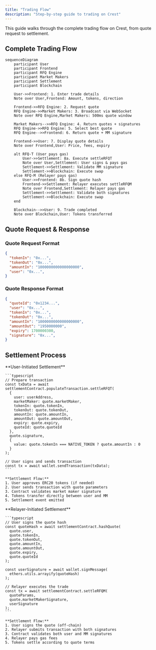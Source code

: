 ```yaml
---
title: "Trading Flow"
description: "Step-by-step guide to trading on Crest"
---
```


This guide walks through the complete trading flow on Crest, from quote request to settlement.

## Complete Trading Flow

```mermaid
sequenceDiagram
    participant User
    participant Frontend
    participant RFQ Engine
    participant Market Makers
    participant Settlement
    participant Blockchain

    User->>Frontend: 1. Enter trade details
    Note over User,Frontend: Amount, tokens, direction

    Frontend->>RFQ Engine: 2. Request quote
    RFQ Engine->>Market Makers: 3. Broadcast via WebSocket
    Note over RFQ Engine,Market Makers: 500ms quote window

    Market Makers-->>RFQ Engine: 4. Return quotes + signatures
    RFQ Engine->>RFQ Engine: 5. Select best quote
    RFQ Engine-->>Frontend: 6. Return quote + MM signature

    Frontend->>User: 7. Display quote details
    Note over Frontend,User: Price, fees, expiry

    alt RFQ-T (User pays gas)
        User->>Settlement: 8a. Execute settleRFQT
        Note over User,Settlement: User signs & pays gas
        Settlement->>Settlement: Validate MM signature
        Settlement->>Blockchain: Execute swap
    else RFQ-M (Relayer pays gas)
        User->>Frontend: 8b. Sign quote hash
        Frontend->>Settlement: Relayer executes settleRFQM
        Note over Frontend,Settlement: Relayer pays gas
        Settlement->>Settlement: Validate both signatures
        Settlement->>Blockchain: Execute swap
    end

    Blockchain-->>User: 9. Trade completed
    Note over Blockchain,User: Tokens transferred
```

## Quote Request & Response

### Quote Request Format
```json
{
  "tokenIn": "0x...",
  "tokenOut": "0x...",
  "amountIn": "1000000000000000000",
  "user": "0x...",
}
```

### Quote Response Format
```json
{
  "quoteId": "0x1234...",
  "user": "0x...",
  "tokenIn": "0x...",
  "tokenOut": "0x...",
  "amountIn": "1000000000000000000",
  "amountOut": "1950000000",
  "expiry": 1700000300,
  "signature": "0x...",
}
```

## Settlement Process

<Tabs>
  <Tab title="RFQ-T Settlement">
    **User-Initiated Settlement**

    ```typescript
    // Prepare transaction
    const txData = await settlementContract.populateTransaction.settleRFQT(
      {
        user: userAddress,
        marketMaker: quote.marketMaker,
        tokenIn: quote.tokenIn,
        tokenOut: quote.tokenOut,
        amountIn: quote.amountIn,
        amountOut: quote.amountOut,
        expiry: quote.expiry,
        quoteId: quote.quoteId
      },
      quote.signature,
      {
        value: quote.tokenIn === NATIVE_TOKEN ? quote.amountIn : 0
      }
    );

    // User signs and sends transaction
    const tx = await wallet.sendTransaction(txData);
    ```

    **Settlement Flow:**
    1. User approves ERC20 tokens (if needed)
    2. User sends transaction with quote parameters
    3. Contract validates market maker signature
    4. Tokens transfer directly between user and MM
    5. Settlement event emitted
  </Tab>

  <Tab title="RFQ-M Settlement">
    **Relayer-Initiated Settlement**

    ```typescript
    // User signs the quote hash
    const quoteHash = await settlementContract.hashQuote(
      quote.user,
      quote.tokenIn,
      quote.tokenOut,
      quote.amountIn,
      quote.amountOut,
      quote.expiry,
      quote.quoteId
    );

    const userSignature = await wallet.signMessage(
      ethers.utils.arrayify(quoteHash)
    );

    // Relayer executes the trade
    const tx = await settlementContract.settleRFQM(
      quoteParams,
      quote.marketMakerSignature,
      userSignature
    );
    ```

    **Settlement Flow:**
    1. User signs the quote (off-chain)
    2. Relayer submits transaction with both signatures
    3. Contract validates both user and MM signatures
    4. Relayer pays gas fees
    5. Tokens settle according to quote terms
  </Tab>
</Tabs>
